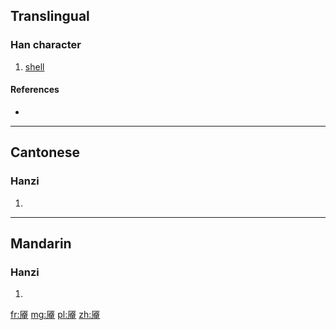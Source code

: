 {{also|厴}}
==Translingual==

===Han character===
{{Han char|rn=27|rad=厂|as=09|sn=11|four=|canj=一戈大中 (MIKL)}}

# [[shell]]

====References====
* {{Han ref|kx=0162.191|hdz=10075.100|uh=53A3|ud=21411}}

----

==Cantonese==

===Hanzi===
{{yue-hanzi|jyut=|y=yim3|tra=厴}}

# {{defn|Cantonese|sort=厂09}}

----

==Mandarin==

===Hanzi===
{{cmn-hanzi|tra=厴|pin=[[yǎn]] ([[yan3]])|wg=yen<sup>3</sup>}}

# {{defn|Mandarin|sort=厂09}}

[[fr:厣]]
[[mg:厣]]
[[pl:厣]]
[[zh:厣]]